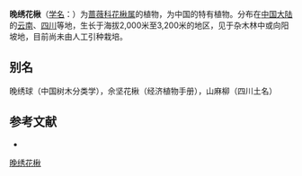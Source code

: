{{Speciesbox
| name = 晚绣花楸
| status = 
| status_system = 
| image = Sorbus sargentiana1.jpg
| genus = Sorbus
| species = sargentiana
| authority = Koehne in Sarg.
}}

'''晚绣花楸'''（[[学名|学名]]：{{lang|la|''Sorbus sargentiana''}}）为[[蔷薇科|蔷薇科]][[花楸属|花楸属]]的植物，为中国的特有植物。分布在[[中国大陆|中国大陆]]的[[云南|云南]]、[[四川|四川]]等地，生长于海拔2,000米至3,200米的地区，见于杂木林中或向阳坡地，目前尚未由人工引种栽培。

== 别名 ==
晚绣球（中国树木分类学），佘坚花楸（经济植物手册），山麻柳（四川土名）

== 参考文献 ==
<div class="references-small">
* {{cite web| url =http://www.bioinfo.cn/db05/KmzwSpecies.php?action=view&id=19559| title =晚绣花楸| work =《中国高等植物数据库全库》| publisher =中国科学院微生物研究所| author =昆明植物研究所| accessdate =2009-02-25| deadurl =yes| archiveurl =https://web.archive.org/web/20160305075805/http://www.bioinfo.cn/db05/KmzwSpecies.php?action=view&id=19559| archivedate =2016-03-05}}
</div>
{{Taxonbar|from=Q1038550}}

[[Category:花楸属|晚绣花楸]]


{{植物小作品}}